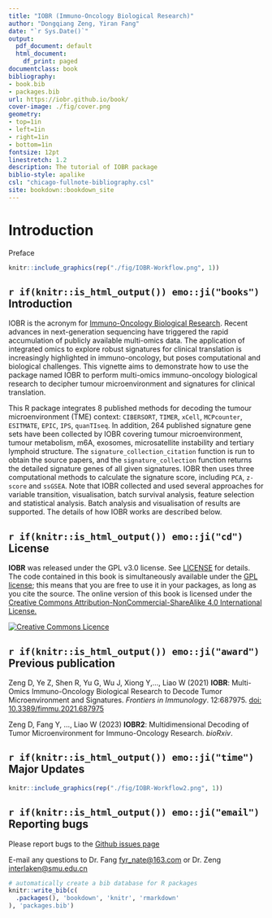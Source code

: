 --- 
title: "IOBR (Immuno-Oncology Biological Research)"
author: "Dongqiang Zeng, Yiran Fang"
date: "`r Sys.Date()`"
output:
  pdf_document: default
  html_document:
    df_print: paged
documentclass: book
bibliography:
- book.bib
- packages.bib
url: https://iobr.github.io/book/
cover-image: ./fig/cover.png
geometry:
- top=1in
- left=1in
- right=1in
- bottom=1in
fontsize: 12pt
linestretch: 1.2
description: The tutorial of IOBR package
biblio-style: apalike
csl: "chicago-fullnote-bibliography.csl"
site: bookdown::bookdown_site
---
# **Introduction**{-}
Preface
```{r echo=FALSE, fig.cap='The workflow of IOBR', out.width='95%', fig.asp=.85, fig.align='center'}
knitr::include_graphics(rep("./fig/IOBR-Workflow.png", 1))
```

## `r if(knitr::is_html_output()) emo::ji("books")` Introduction

IOBR is the acronym for [Immuno-Oncology Biological Research](https://github.com/IOBR/IOBR).
Recent advances in next-generation sequencing have triggered the rapid accumulation of publicly available multi-omics data. The application of integrated omics to explore robust signatures for clinical translation is increasingly highlighted in immuno-oncology, but poses computational and biological challenges. This vignette aims to demonstrate how to use the package named IOBR to perform multi-omics immuno-oncology biological research to decipher tumour microenvironment and signatures for clinical translation.

This R package integrates 8 published methods for decoding the tumour microenvironment (TME) context: `CIBERSORT`, `TIMER`, `xCell`, `MCPcounter`, `ESITMATE`, `EPIC`, `IPS`, `quanTIseq`. In addition, 264 published signature gene sets have been collected by IOBR covering tumour microenvironment, tumour metabolism, m6A, exosomes, microsatellite instability and tertiary lymphoid structure. The `signature_collection_citation` function is run to obtain the source papers, and the `signature_collection` function returns the detailed signature genes of all given signatures. IOBR then uses three computational methods to calculate the signature score, including `PCA`, `z-score` and `ssGSEA`. Note that IOBR collected and used several approaches for variable transition, visualisation, batch survival analysis, feature selection and statistical analysis. Batch analysis and visualisation of results are supported. The details of how IOBR works are described below.


## `r if(knitr::is_html_output()) emo::ji("cd")` License

**IOBR** was released under the GPL v3.0 license. See [LICENSE](https://github.com/IOBR/IOBR/blob/master/LICENSE) for details. The code contained in this book is simultaneously available under the [GPL license](https://www.gnu.org/licenses/why-not-lgpl.html); this means that you are free to use it in your packages, as long as you cite the source. The online version of this book is licensed under the [Creative Commons Attribution-NonCommercial-ShareAlike 4.0 International License.](https://creativecommons.org/licenses/by-nc-sa/4.0/)

<a rel="license" href="http://creativecommons.org/licenses/by-nc-sa/4.0/"><img alt="Creative Commons Licence" style="border-width:0" src="https://i.creativecommons.org/l/by-nc-sa/4.0/88x31.png" /></a>


## `r if(knitr::is_html_output()) emo::ji("award")` Previous publication

Zeng D, Ye Z, Shen R, Yu G, Wu J, Xiong Y,..., Liao W (2021) **IOBR**: Multi-Omics Immuno-Oncology Biological Research to Decode Tumor Microenvironment and Signatures. *Frontiers in Immunology*. 12:687975. [doi: 10.3389/fimmu.2021.687975](https://www.frontiersin.org/articles/10.3389/fimmu.2021.687975/full)

Zeng D, Fang Y, ..., Liao W (2023) **IOBR2**: Multidimensional Decoding of Tumor Microenvironment for Immuno-Oncology Research. *bioRxiv*. 

## `r if(knitr::is_html_output()) emo::ji("time")` Major Updates

```{r echo=FALSE, fig.cap='The workflow of IOBR', out.width='95%', fig.asp=.85, fig.align='center'}
knitr::include_graphics(rep("./fig/IOBR-Workflow2.png", 1))
```

## `r if(knitr::is_html_output()) emo::ji("email")` Reporting bugs
Please report bugs to the [Github issues page](https://github.com/IOBR/IOBR/issues)

E-mail any questions to  Dr. Fang <fyr_nate@163.com> or Dr. Zeng <interlaken@smu.edu.cn>


```{r include=FALSE}
# automatically create a bib database for R packages
knitr::write_bib(c(
  .packages(), 'bookdown', 'knitr', 'rmarkdown'
), 'packages.bib')
```
